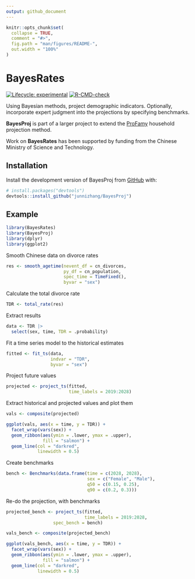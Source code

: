 ```yaml
---
output: github_document
---
```


<!-- README.md is generated from README.Rmd. Please edit that file -->

```r
knitr::opts_chunk$set(
  collapse = TRUE,
  comment = "#>",
  fig.path = "man/figures/README-",
  out.width = "100%"
)
```

# BayesRates

<!-- badges: start -->
[![Lifecycle: experimental](https://img.shields.io/badge/lifecycle-experimental-orange.svg)](https://lifecycle.r-lib.org/articles/stages.html#experimental)
[![R-CMD-check](https://github.com/junnizhang/BayesProj/actions/workflows/R-CMD-check.yaml/badge.svg)](https://github.com/junnizhang/BayesProj/actions/workflows/R-CMD-check.yaml)
<!-- badges: end -->

Using Bayesian methods, project demographic indicators. Optionally, incorporate expert judgment into the projections by specifying benchmarks.

**BayesProj** is part of a larger project to extend the [ProFamy](https://link.springer.com/article/10.1007/s42379-024-00171-6) household projection method.

Work on **BayesRates** has been supported by funding from the Chinese Ministry of Science and Technology.


## Installation

Install the development version of BayesProj from [GitHub](https://github.com/) with:

``` r
# install.packages("devtools")
devtools::install_github("junnizhang/BayesProj")
```

## Example

```r
library(BayesRates)
library(BayesProj)
library(dplyr)
library(ggplot2)
```

Smooth Chinese data on divorce rates
```r
res <- smooth_agetime(nevent_df = cn_divorces,
                      py_df = cn_population,
                      spec_time = TimeFixed(),
                      byvar = "sex")
```

Calculate the total divorce rate

```r
TDR <- total_rate(res)
```

Extract results

```r
data <- TDR |>
  select(sex, time, TDR = .probability)
```

Fit a time series model to the historical estimates

```r
fitted <- fit_ts(data, 
                 indvar = "TDR",
                 byvar = "sex")
```

Project future values

```r
projected <- project_ts(fitted, 
                        time_labels = 2019:2028)
```

Extract historical and projected values and plot them

```r
vals <- composite(projected)

ggplot(vals, aes(x = time, y = TDR)) +
  facet_wrap(vars(sex)) +
  geom_ribbon(aes(ymin = .lower, ymax = .upper), 
              fill = "salmon") +
  geom_line(col = "darkred", 
            linewidth = 0.5)
```

Create benchmarks

```r
bench <- Benchmarks(data.frame(time = c(2028, 2028),
                               sex = c("Female", "Male"),
                               q50 = c(0.15, 0.25),
                               q90 = c(0.2, 0.3)))
```

Re-do the projection, with benchmarks

```r
projected_bench <- project_ts(fitted, 
                              time_labels = 2019:2028,
			      spec_bench = bench)

vals_bench <- composite(projected_bench)

ggplot(vals_bench, aes(x = time, y = TDR)) +
  facet_wrap(vars(sex)) +
  geom_ribbon(aes(ymin = .lower, ymax = .upper), 
              fill = "salmon") +
  geom_line(col = "darkred", 
            linewidth = 0.5)
```

